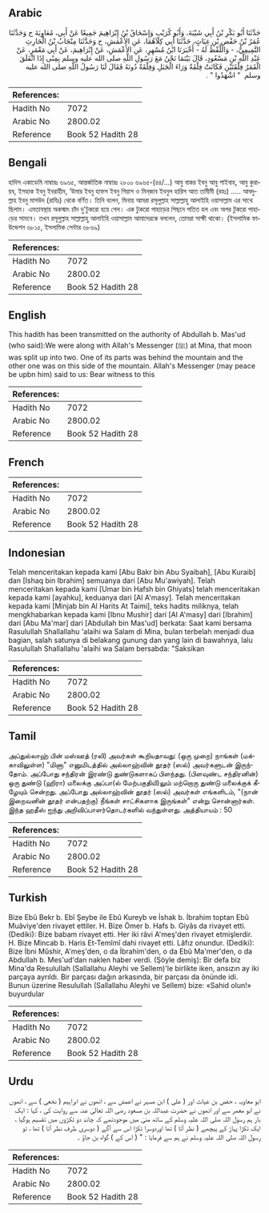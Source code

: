 ## Arabic


<div dir="rtl" lang="ar" style={{fontSize:'larger',backgroundColor:'#f8f9fa',padding:20}}>
حَدَّثَنَا أَبُو بَكْرِ بْنُ أَبِي شَيْبَةَ، وَأَبُو كُرَيْبٍ وَإِسْحَاقُ بْنُ إِبْرَاهِيمَ جَمِيعًا عَنْ أَبِي، مُعَاوِيَةَ ح وَحَدَّثَنَا عُمَرُ بْنُ حَفْصِ بْنِ غِيَاثٍ، حَدَّثَنَا أَبِي كِلاَهُمَا، عَنِ الأَعْمَشِ، ح وَحَدَّثَنَا مِنْجَابُ بْنُ الْحَارِثِ التَّمِيمِيُّ، - وَاللَّفْظُ لَهُ - أَخْبَرَنَا ابْنُ مُسْهِرٍ، عَنِ الأَعْمَشِ، عَنْ إِبْرَاهِيمَ، عَنْ أَبِي مَعْمَرٍ، عَنْ عَبْدِ اللَّهِ بْنِ مَسْعُودٍ، قَالَ بَيْنَمَا نَحْنُ مَعَ رَسُولِ اللَّهِ صلى الله عليه وسلم بِمِنًى إِذَا انْفَلَقَ الْقَمَرُ فِلْقَتَيْنِ فَكَانَتْ فِلْقَةٌ وَرَاءَ الْجَبَلِ وَفِلْقَةٌ دُونَهُ فَقَالَ لَنَا رَسُولُ اللَّهِ صلى الله عليه وسلم ‏ "‏ اشْهَدُوا ‏"‏ ‏.‏
</div>
<div style={{backgroundColor:'#f8f9fa',padding:20, marginBottom: 10}}><table> <thead> <tr> <th>References:</th> <th></th> </tr> </thead> <tbody><tr><td>Hadith No</td><td>7072</td></tr><tr><td>Arabic No</td><td>2800.02</td></tr><tr><td>Reference</td><td>Book 52 Hadith 28</td></tr></tbody></table></div>

## Bengali


<div dir="ltr" lang="bn" style={{fontSize:'larger',backgroundColor:'#f8f9fa',padding:20}}>
হাদিস একাডেমি নাম্বারঃ ৬৯৬৫, আন্তর্জাতিক নাম্বারঃ ২৮০০ ৬৯৬৫-(৪৪/...) আবু বাকর ইবনু আবু শাইবাহ, আবু কুরায়ব, ইসহাক ইবনু ইবরাহীম, ‘উমার ইবনু হাফস ইবনু গিয়াস ও মিন্‌জাব ইবনুল হারিস আত তামীমী (রহঃ) ..... আবদুল্লাহ ইবনু মাসউদ (রাযিঃ) থেকে বর্ণিত। তিনি বলেন, মিনায় আমরা রসূলুল্লাহ সাল্লাল্লাহু আলাইহি ওয়াসাল্লাম এর সাথে ছিলাম। এমতাবস্থায় অকস্মাৎ চাঁদ দু'টুকরো হয়ে গেল। এক টুকরো পাহাড়ের পিছনে পতিত হল এবং অপর টুকরো পাহাড়ের সামনে। তখন রসূলুল্লাহ সাল্লাল্লাহু আলাইহি ওয়াসাল্লাম আমাদেরকে বললেন, তোমরা সাক্ষী থাকো। (ইসলামিক ফাউন্ডেশন ৬৮১৫, ইসলামিক সেন্টার ৬৮৬৯)
</div>
<div style={{backgroundColor:'#f8f9fa',padding:20, marginBottom: 10}}><table> <thead> <tr> <th>References:</th> <th></th> </tr> </thead> <tbody><tr><td>Hadith No</td><td>7072</td></tr><tr><td>Arabic No</td><td>2800.02</td></tr><tr><td>Reference</td><td>Book 52 Hadith 28</td></tr></tbody></table></div>

## English


<div dir="ltr" lang="en" style={{fontSize:'larger',backgroundColor:'#f8f9fa',padding:20}}>
This hadith has been transmitted on the authority of Abdullah b. Mas'ud (who said):We were along with Allah's Messenger (ﷺ) at Mina, that moon was split up into two. One of its parts was behind the mountain and the other one was on this side of the mountain. Allah's Messenger (may peace be upbn him) said to us: Bear witness to this
</div>
<div style={{backgroundColor:'#f8f9fa',padding:20, marginBottom: 10}}><table> <thead> <tr> <th>References:</th> <th></th> </tr> </thead> <tbody><tr><td>Hadith No</td><td>7072</td></tr><tr><td>Arabic No</td><td>2800.02</td></tr><tr><td>Reference</td><td>Book 52 Hadith 28</td></tr></tbody></table></div>

## French


<div dir="ltr" lang="fr" style={{fontSize:'larger',backgroundColor:'#f8f9fa',padding:20}}>

</div>
<div style={{backgroundColor:'#f8f9fa',padding:20, marginBottom: 10}}><table> <thead> <tr> <th>References:</th> <th></th> </tr> </thead> <tbody><tr><td>Hadith No</td><td>7072</td></tr><tr><td>Arabic No</td><td>2800.02</td></tr><tr><td>Reference</td><td>Book 52 Hadith 28</td></tr></tbody></table></div>

## Indonesian


<div dir="ltr" lang="id" style={{fontSize:'larger',backgroundColor:'#f8f9fa',padding:20}}>
Telah menceritakan kepada kami [Abu Bakr bin Abu Syaibah], [Abu Kuraib] dan [Ishaq bin Ibrahim] semuanya dari [Abu Mu'awiyah]. Telah menceritakan kepada kami [Umar bin Hafsh bin Ghiyats] telah menceritakan kepada kami [ayahku], keduanya dari [Al A'masy]. Telah menceritakan kepada kami [Minjab bin Al Harits At Taimi], teks hadits miliknya, telah mengkhabarkan kepada kami [Ibnu Mushir] dari [Al A'masy] dari [Ibrahim] dari [Abu Ma'mar] dari [Abdullah bin Mas'ud] berkata: Saat kami bersama Rasulullah Shallallahu 'alaihi wa Salam di Mina, bulan terbelah menjadi dua bagian, salah satunya di belakang gunung dan yang lain di bawahnya, lalu Rasulullah Shallallahu 'alaihi wa Salam bersabda: "Saksikan
</div>
<div style={{backgroundColor:'#f8f9fa',padding:20, marginBottom: 10}}><table> <thead> <tr> <th>References:</th> <th></th> </tr> </thead> <tbody><tr><td>Hadith No</td><td>7072</td></tr><tr><td>Arabic No</td><td>2800.02</td></tr><tr><td>Reference</td><td>Book 52 Hadith 28</td></tr></tbody></table></div>

## Tamil


<div dir="ltr" lang="ta" style={{fontSize:'larger',backgroundColor:'#f8f9fa',padding:20}}>
அப்துல்லாஹ் பின் மஸ்ஊத் (ரலி) அவர்கள் கூறியதாவது: (ஒரு முறை) நாங்கள் (மக்காவிலுள்ள) "மினா" எனுமிடத்தில் அல்லாஹ்வின் தூதர் (ஸல்) அவர்களுடன் இருந்தோம். அப்போது சந்திரன் இரண்டு துண்டுகளாகப் பிளந்தது. (பிளவுண்ட சந்திரனின்) ஒரு துண்டு (ஹிரா) மலைக்கு அப்பா(ல் மேற்பகுதியி)லும் மற்றொரு துண்டு மலைக்குக் கீழேயும் சென்றது. அப்போது அல்லாஹ்வின் தூதர் (ஸல்) அவர்கள் எங்களிடம், "(நான் இறைவனின் தூதர் என்பதற்கு) நீங்கள் சாட்சிகளாக இருங்கள்" என்று சொன்னார்கள். இந்த ஹதீஸ் ஐந்து அறிவிப்பாளர்தொடர்களில் வந்துள்ளது. அத்தியாயம் : 50
</div>
<div style={{backgroundColor:'#f8f9fa',padding:20, marginBottom: 10}}><table> <thead> <tr> <th>References:</th> <th></th> </tr> </thead> <tbody><tr><td>Hadith No</td><td>7072</td></tr><tr><td>Arabic No</td><td>2800.02</td></tr><tr><td>Reference</td><td>Book 52 Hadith 28</td></tr></tbody></table></div>

## Turkish


<div dir="ltr" lang="tr" style={{fontSize:'larger',backgroundColor:'#f8f9fa',padding:20}}>
Bize Ebû Bekr b. Ebî Şeybe ile Ebû Kureyb ve İshak b. İbrahim toptan Ebû Muâviye'den rivayet ettiler. H. Bize Ömer b. Hafs b. Giyâs da rivayet etti. (Dediki): Bize babam rivayet etti. Her iki râvi A'meş'den rivayet etmişlerdir. H. Bize Mincab b. Haris Et-Temîmî dahi rivayet etti. Lâfız onundur. (Dediki): Bize İbni Mûshir, A'meş'den, o da İbrahim'den, o da Ebû Ma'mer'den, o da Abdullah b. Mes'ud'dan naklen haber verdi. (Şöyle demiş): Bir defa biz Mina'da Resulullah (Sallallahu Aleyhi ve Sellem)'le birlikte iken, ansızın ay iki parçaya ayrıldı. Bir parçası dağın arkasında, bir parçası da önünde idi. Bunun üzerine Resulullah (Sallallahu Aleyhi ve Sellem) bize: «Sahid olun!» buyurdular
</div>
<div style={{backgroundColor:'#f8f9fa',padding:20, marginBottom: 10}}><table> <thead> <tr> <th>References:</th> <th></th> </tr> </thead> <tbody><tr><td>Hadith No</td><td>7072</td></tr><tr><td>Arabic No</td><td>2800.02</td></tr><tr><td>Reference</td><td>Book 52 Hadith 28</td></tr></tbody></table></div>

## Urdu


<div dir="rtl" lang="ur" style={{fontSize:'larger',backgroundColor:'#f8f9fa',padding:20}}>
ابو معاویہ ، حفص بن غیاث اور ( علی ) ابن مسہر نے اعمش سے ، انھوں نے ابراہیم ( نخعی ) سے ، انھوں نے ابو معمر سے اور انھوں نے حضرت عبداللہ بن مسعود رضی اللہ تعالیٰ عنہ سے روایت کی ، کہا : ایک بار ہم رسول اللہ صلی اللہ علیہ وسلم کے ساتھ منیٰ میں موجودتھے کہ چاند دو ٹکڑوں میں تقسیم ہوگیا ، ایک ٹکڑا پہاڑ کے پیچھے ( نظر آتا ) تھا اوردوسرا ٹکڑا اس سے آگے ( دوسری طرف نظر آتا ) تھا ، تو رسول اللہ صلی اللہ علیہ وسلم نے ہم سے فرمایا : " ( اس کے ) گواہ بن جاؤ ۔
</div>
<div style={{backgroundColor:'#f8f9fa',padding:20, marginBottom: 10}}><table> <thead> <tr> <th>References:</th> <th></th> </tr> </thead> <tbody><tr><td>Hadith No</td><td>7072</td></tr><tr><td>Arabic No</td><td>2800.02</td></tr><tr><td>Reference</td><td>Book 52 Hadith 28</td></tr></tbody></table></div>